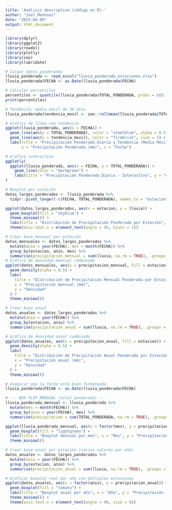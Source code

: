 ---
title: 'Análisis descriptivo (código en R):'
author: "Joel Meneses"
date: "2025-04-09"
output: html_document
---

```{r, message=FALSE, warning=FALSE}

library(dplyr)
library(ggplot2)
library(readxl)
library(plotly)
library(zoo)
library(lubridate)

# Cargar datos ponderados
lluvia_ponderada <- read_excel("lluvia_ponderada_estaciones.xlsx")
lluvia_ponderada$FECHA <- as.Date(lluvia_ponderada$FECHA)

# Calcular percentiles
percentiles <- quantile(lluvia_ponderada$TOTAL_PONDERADA, probs = c(0.1, 0.25, 0.5, 0.75, 0.9), na.rm = TRUE)
print(percentiles)

# Tendencia: media móvil de 30 días
lluvia_ponderada$tendencia_movil <- zoo::rollmean(lluvia_ponderada$TOTAL_PONDERADA, k = 30, fill = NA)

# Gráfico de línea con tendencia
ggplot(lluvia_ponderada, aes(x = FECHA)) +
  geom_line(aes(y = TOTAL_PONDERADA), color = "steelblue", alpha = 0.5) +
  geom_line(aes(y = tendencia_movil), color = "firebrick", size = 1) +
  labs(title = "Precipitación Ponderada Diaria y Tendencia (Media Móvil 30 días)",
       y = "Precipitación Ponderada (mm)", x = "Fecha")

# Gráfico interactivo
ggplotly(
  ggplot(lluvia_ponderada, aes(x = FECHA, y = TOTAL_PONDERADA)) +
    geom_line(color = "darkgreen") +
    labs(title = "Precipitación Ponderada Diaria - Interactivo", y = "mm", x = "Fecha")
)

# Boxplot por estación
datos_largos_ponderados <- lluvia_ponderada %>%
  tidyr::pivot_longer(-c(FECHA, TOTAL_PONDERADA), names_to = "estacion", values_to = "lluvia")

ggplot(datos_largos_ponderados, aes(x = estacion, y = lluvia)) +
  geom_boxplot(fill = "skyblue") +
  theme_minimal() +
  labs(title = "Distribución de Precipitación Ponderada por Estación", x = "Estación", y = "Precipitación (mm)") +
  theme(axis.text.x = element_text(angle = 45, hjust = 1))

# Crear base mensual por estación
datos_mensuales <- datos_largos_ponderados %>%
  mutate(anio = year(FECHA), mes = month(FECHA)) %>%
  group_by(estacion, anio, mes) %>%
  summarise(precipitacion_mensual = sum(lluvia, na.rm = TRUE), .groups = "drop")
# Gráfico de densidad mensual combinado
ggplot(datos_mensuales, aes(x = precipitacion_mensual, fill = estacion)) +
  geom_density(alpha = 0.5) +
  labs(
    title = "Distribución de Precipitación Mensual Ponderada por Estación",
    x = "Precipitación mensual (mm)",
    y = "Densidad"
  ) +
  theme_minimal()

# Crear base anual
datos_anuales <- datos_largos_ponderados %>%
  mutate(anio = year(FECHA)) %>%
  group_by(estacion, anio) %>%
  summarise(precipitacion_anual = sum(lluvia, na.rm = TRUE), .groups = "drop")

# Gráfico de densidad anual combinado
ggplot(datos_anuales, aes(x = precipitacion_anual, fill = estacion)) +
  geom_density(alpha = 0.5) +
  labs(
    title = "Distribución de Precipitación Anual Ponderada por Estación",
    x = "Precipitación anual (mm)",
    y = "Densidad"
  ) +
  theme_minimal()

# Asegurar que la fecha esté bien formateada
lluvia_ponderada$FECHA <- as.Date(lluvia_ponderada$FECHA)

# --- BOX PLOT MENSUAL (total ponderado) ---
lluvia_ponderada_mensual <- lluvia_ponderada %>%
  mutate(mes = month(FECHA)) %>%
  group_by(anio = year(FECHA), mes) %>%
  summarise(precipitacion = sum(TOTAL_PONDERADA, na.rm = TRUE), .groups = "drop")

ggplot(lluvia_ponderada_mensual, aes(x = factor(mes), y = precipitacion)) +
  geom_boxplot(fill = "lightgreen") +
  labs(title = "Boxplot mensual por mes", x = "Mes", y = "Precipitación (mm)") +
  theme_minimal()

# Crear base anual por estación (varios valores por año)
datos_anuales <- datos_largos_ponderados %>%
  mutate(anio = year(FECHA)) %>%
  group_by(estacion, anio) %>%
  summarise(precipitacion_anual = sum(lluvia, na.rm = TRUE), .groups = "drop")

# Graficar boxplot real por año con múltiples estaciones
ggplot(datos_anuales, aes(x = factor(anio), y = precipitacion_anual)) +
  geom_boxplot(fill = "tomato") +
  labs(title = "Boxplot anual por año", x = "Año", y = "Precipitación (mm)") +
  theme_minimal() +
  theme(axis.text.x = element_text(angle = 90, size = 6))





```

